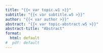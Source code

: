 ```yaml
---
title: "{{< var topic.w1 >}}"
subtitle: "{{< var subtitle.w5 >}}"
author: "{{< var author >}}"
abstract: "{{< var topic-abstract.w5 >}}"
abstract-title: "Abstract"
format:
  html: default
#  pdf: default
---
```

